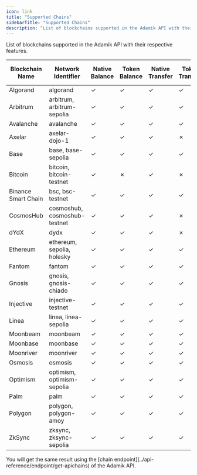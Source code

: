 ```yaml
---
icon: link
title: "Supported Chains"
sidebarTitle: "Supported Chains"
description: "List of blockchains supported in the Adamik API with their respective features."
---
```


List of blockchains supported in the Adamik API with their respective features.

<table>
  <thead>
    <tr>
      <th style={{ textAlign: "center" }}>Blockchain Name</th>
      <th style={{ textAlign: "center" }}>Network Identifier</th>
      <th style={{ textAlign: "center" }}>Native Balance</th>
      <th style={{ textAlign: "center" }}>Token Balance</th>
      <th style={{ textAlign: "center" }}>Native Transfer</th>
      <th style={{ textAlign: "center" }}>Token Transfer</th>
      <th style={{ textAlign: "center" }}>Staking and Rewards</th>
    </tr>
  </thead>
  <tbody>
    <tr>
      <td style={{ textAlign: "center" }}>Algorand</td>
      <td style={{ textAlign: "center" }}>algorand</td>
      <td style={{ textAlign: "center" }} class="checkmark">
        ✓
      </td>
      <td style={{ textAlign: "center" }} class="checkmark">
        ✓
      </td>
      <td style={{ textAlign: "center" }} class="checkmark">
        ✓
      </td>
      <td style={{ textAlign: "center" }} class="checkmark">
        ✓
      </td>
      <td style={{ textAlign: "center" }} class="cross">
        ✗
      </td>
    </tr>
    <tr>
      <td style={{ textAlign: "center" }}>Arbitrum</td>
      <td style={{ textAlign: "center", whiteSpace: "nowrap" }}>
        arbitrum, arbitrum-sepolia
      </td>
      <td style={{ textAlign: "center" }} class="checkmark">
        ✓
      </td>
      <td style={{ textAlign: "center" }} class="checkmark">
        ✓
      </td>
      <td style={{ textAlign: "center" }} class="checkmark">
        ✓
      </td>
      <td style={{ textAlign: "center" }} class="checkmark">
        ✓
      </td>
      <td style={{ textAlign: "center" }} class="cross">
        ✗
      </td>
    </tr>
    <tr>
      <td style={{ textAlign: "center" }}>Avalanche</td>
      <td style={{ textAlign: "center" }}>avalanche</td>
      <td style={{ textAlign: "center" }} class="checkmark">
        ✓
      </td>
      <td style={{ textAlign: "center" }} class="checkmark">
        ✓
      </td>
      <td style={{ textAlign: "center" }} class="checkmark">
        ✓
      </td>
      <td style={{ textAlign: "center" }} class="checkmark">
        ✓
      </td>
      <td style={{ textAlign: "center" }} class="cross">
        ✗
      </td>
    </tr>
    <tr>
      <td style={{ textAlign: "center" }}>Axelar</td>
      <td style={{ textAlign: "center", whiteSpace: "nowrap" }}>
        axelar-dojo-1
      </td>
      <td style={{ textAlign: "center" }} class="checkmark">
        ✓
      </td>
      <td style={{ textAlign: "center" }} class="checkmark">
        ✓
      </td>
      <td style={{ textAlign: "center" }} class="checkmark">
        ✓
      </td>
      <td style={{ textAlign: "center" }} class="cross">
        ✗
      </td>
      <td style={{ textAlign: "center" }} class="checkmark">
        ✓
      </td>
    </tr>
    <tr>
      <td style={{ textAlign: "center" }}>Base</td>
      <td style={{ textAlign: "center", whiteSpace: "nowrap" }}>
        base, base-sepolia
      </td>
      <td style={{ textAlign: "center" }} class="checkmark">
        ✓
      </td>
      <td style={{ textAlign: "center" }} class="checkmark">
        ✓
      </td>
      <td style={{ textAlign: "center" }} class="checkmark">
        ✓
      </td>
      <td style={{ textAlign: "center" }} class="checkmark">
        ✓
      </td>
      <td style={{ textAlign: "center" }} class="cross">
        ✗
      </td>
    </tr>
    <tr>
      <td style={{ textAlign: "center" }}>Bitcoin</td>
      <td style={{ textAlign: "center", whiteSpace: "nowrap" }}>
        bitcoin, bitcoin-testnet
      </td>
      <td style={{ textAlign: "center" }} class="checkmark">
        ✓
      </td>
      <td style={{ textAlign: "center" }} class="cross">
        ✗
      </td>
      <td style={{ textAlign: "center" }} class="checkmark">
        ✓
      </td>
      <td style={{ textAlign: "center" }} class="cross">
        ✗
      </td>
      <td style={{ textAlign: "center" }} class="cross">
        ✗
      </td>
    </tr>
    <tr>
      <td style={{ textAlign: "center" }}>Binance Smart Chain</td>
      <td style={{ textAlign: "center", whiteSpace: "nowrap" }}>
        bsc, bsc-testnet
      </td>
      <td style={{ textAlign: "center" }} class="checkmark">
        ✓
      </td>
      <td style={{ textAlign: "center" }} class="checkmark">
        ✓
      </td>
      <td style={{ textAlign: "center" }} class="checkmark">
        ✓
      </td>
      <td style={{ textAlign: "center" }} class="checkmark">
        ✓
      </td>
      <td style={{ textAlign: "center" }} class="cross">
        ✗
      </td>
    </tr>
    <tr>
      <td style={{ textAlign: "center" }}>CosmosHub</td>
      <td style={{ textAlign: "center", whiteSpace: "nowrap" }}>
        cosmoshub, cosmoshub-testnet
      </td>
      <td style={{ textAlign: "center" }} class="checkmark">
        ✓
      </td>
      <td style={{ textAlign: "center" }} class="checkmark">
        ✓
      </td>
      <td style={{ textAlign: "center" }} class="checkmark">
        ✓
      </td>
      <td style={{ textAlign: "center" }} class="cross">
        ✗
      </td>
      <td style={{ textAlign: "center" }} class="checkmark">
        ✓
      </td>
    </tr>
    <tr>
      <td style={{ textAlign: "center" }}>dYdX</td>
      <td style={{ textAlign: "center", whiteSpace: "nowrap" }}>dydx</td>
      <td style={{ textAlign: "center" }} class="checkmark">
        ✓
      </td>
      <td style={{ textAlign: "center" }} class="checkmark">
        ✓
      </td>
      <td style={{ textAlign: "center" }} class="checkmark">
        ✓
      </td>
      <td style={{ textAlign: "center" }} class="cross">
        ✗
      </td>
      <td style={{ textAlign: "center" }} class="checkmark">
        ✓
      </td>
    </tr>
    <tr>
      <td style={{ textAlign: "center" }}>Ethereum</td>
      <td style={{ textAlign: "center", whiteSpace: "nowrap" }}>
        ethereum, sepolia, holesky
      </td>
      <td style={{ textAlign: "center" }} class="checkmark">
        ✓
      </td>
      <td style={{ textAlign: "center" }} class="checkmark">
        ✓
      </td>
      <td style={{ textAlign: "center" }} class="checkmark">
        ✓
      </td>
      <td style={{ textAlign: "center" }} class="checkmark">
        ✓
      </td>
      <td style={{ textAlign: "center" }} class="cross">
        ✗
      </td>
    </tr>
    <tr>
      <td style={{ textAlign: "center" }}>Fantom</td>
      <td style={{ textAlign: "center" }}>fantom</td>
      <td style={{ textAlign: "center" }} class="checkmark">
        ✓
      </td>
      <td style={{ textAlign: "center" }} class="checkmark">
        ✓
      </td>
      <td style={{ textAlign: "center" }} class="checkmark">
        ✓
      </td>
      <td style={{ textAlign: "center" }} class="checkmark">
        ✓
      </td>
      <td style={{ textAlign: "center" }} class="cross">
        ✗
      </td>
    </tr>
    <tr>
      <td style={{ textAlign: "center" }}>Gnosis</td>
      <td style={{ textAlign: "center", whiteSpace: "nowrap" }}>
        gnosis, gnosis-chiado
      </td>
      <td style={{ textAlign: "center" }} class="checkmark">
        ✓
      </td>
      <td style={{ textAlign: "center" }} class="checkmark">
        ✓
      </td>
      <td style={{ textAlign: "center" }} class="checkmark">
        ✓
      </td>
      <td style={{ textAlign: "center" }} class="checkmark">
        ✓
      </td>
      <td style={{ textAlign: "center" }} class="cross">
        ✗
      </td>
    </tr>
    <tr>
      <td style={{ textAlign: "center" }}>Injective</td>
      <td style={{ textAlign: "center" }}>injective-testnet</td>
      <td style={{ textAlign: "center" }} class="checkmark">
        ✓
      </td>
      <td style={{ textAlign: "center" }} class="checkmark">
        ✓
      </td>
      <td style={{ textAlign: "center" }} class="checkmark">
        ✓
      </td>
      <td style={{ textAlign: "center" }} class="checkmark">
        ✓
      </td>
      <td style={{ textAlign: "center" }} class="cross">
        ✗
      </td>
    </tr>
    <tr>
      <td style={{ textAlign: "center" }}>Linea</td>
      <td style={{ textAlign: "center", whiteSpace: "nowrap" }}>
        linea, linea-sepolia
      </td>
      <td style={{ textAlign: "center" }} class="checkmark">
        ✓
      </td>
      <td style={{ textAlign: "center" }} class="checkmark">
        ✓
      </td>
      <td style={{ textAlign: "center" }} class="checkmark">
        ✓
      </td>
      <td style={{ textAlign: "center" }} class="checkmark">
        ✓
      </td>
      <td style={{ textAlign: "center" }} class="cross">
        ✗
      </td>
    </tr>
    <tr>
      <td style={{ textAlign: "center" }}>Moonbeam</td>
      <td style={{ textAlign: "center" }}>moonbeam</td>
      <td style={{ textAlign: "center" }} class="checkmark">
        ✓
      </td>
      <td style={{ textAlign: "center" }} class="checkmark">
        ✓
      </td>
      <td style={{ textAlign: "center" }} class="checkmark">
        ✓
      </td>
      <td style={{ textAlign: "center" }} class="checkmark">
        ✓
      </td>
      <td style={{ textAlign: "center" }} class="cross">
        ✗
      </td>
    </tr>
    <tr>
      <td style={{ textAlign: "center" }}>Moonbase</td>
      <td style={{ textAlign: "center" }}>moonbase</td>
      <td style={{ textAlign: "center" }} class="checkmark">
        ✓
      </td>
      <td style={{ textAlign: "center" }} class="checkmark">
        ✓
      </td>
      <td style={{ textAlign: "center" }} class="checkmark">
        ✓
      </td>
      <td style={{ textAlign: "center" }} class="checkmark">
        ✓
      </td>
      <td style={{ textAlign: "center" }} class="cross">
        ✗
      </td>
    </tr>
    <tr>
      <td style={{ textAlign: "center" }}>Moonriver</td>
      <td style={{ textAlign: "center" }}>moonriver</td>
      <td style={{ textAlign: "center" }} class="checkmark">
        ✓
      </td>
      <td style={{ textAlign: "center" }} class="checkmark">
        ✓
      </td>
      <td style={{ textAlign: "center" }} class="checkmark">
        ✓
      </td>
      <td style={{ textAlign: "center" }} class="checkmark">
        ✓
      </td>
      <td style={{ textAlign: "center" }} class="cross">
        ✗
      </td>
    </tr>
    <tr>
      <td style={{ textAlign: "center" }}>Osmosis</td>
      <td style={{ textAlign: "center" }}>osmosis</td>
      <td style={{ textAlign: "center" }} class="checkmark">
        ✓
      </td>
      <td style={{ textAlign: "center" }} class="checkmark">
        ✓
      </td>
      <td style={{ textAlign: "center" }} class="checkmark">
        ✓
      </td>
      <td style={{ textAlign: "center" }} class="checkmark">
        ✓
      </td>
      <td style={{ textAlign: "center" }} class="checkmark">
        ✓
      </td>
    </tr>
    <tr>
      <td style={{ textAlign: "center" }}>Optimism</td>
      <td style={{ textAlign: "center", whiteSpace: "nowrap" }}>
        optimism, optimism-sepolia
      </td>
      <td style={{ textAlign: "center" }} class="checkmark">
        ✓
      </td>
      <td style={{ textAlign: "center" }} class="checkmark">
        ✓
      </td>
      <td style={{ textAlign: "center" }} class="checkmark">
        ✓
      </td>
      <td style={{ textAlign: "center" }} class="checkmark">
        ✓
      </td>
      <td style={{ textAlign: "center" }} class="cross">
        ✗
      </td>
    </tr>
    <tr>
      <td style={{ textAlign: "center" }}>Palm</td>
      <td style={{ textAlign: "center" }}>palm</td>
      <td style={{ textAlign: "center" }} class="checkmark">
        ✓
      </td>
      <td style={{ textAlign: "center" }} class="checkmark">
        ✓
      </td>
      <td style={{ textAlign: "center" }} class="checkmark">
        ✓
      </td>
      <td style={{ textAlign: "center" }} class="checkmark">
        ✓
      </td>
      <td style={{ textAlign: "center" }} class="cross">
        ✗
      </td>
    </tr>
    <tr>
      <td style={{ textAlign: "center" }}>Polygon</td>
      <td style={{ textAlign: "center", whiteSpace: "nowrap" }}>
        polygon, polygon-amoy
      </td>
      <td style={{ textAlign: "center" }} class="checkmark">
        ✓
      </td>
      <td style={{ textAlign: "center" }} class="checkmark">
        ✓
      </td>
      <td style={{ textAlign: "center" }} class="checkmark">
        ✓
      </td>
      <td style={{ textAlign: "center" }} class="checkmark">
        ✓
      </td>
      <td style={{ textAlign: "center" }} class="cross">
        ✗
      </td>
    </tr>
    <tr>
      <td style={{ textAlign: "center" }}>ZkSync</td>
      <td style={{ textAlign: "center", whiteSpace: "nowrap" }}>
        zksync, zksync-sepolia
      </td>
      <td style={{ textAlign: "center" }} class="checkmark">
        ✓
      </td>
      <td style={{ textAlign: "center" }} class="checkmark">
        ✓
      </td>
      <td style={{ textAlign: "center" }} class="checkmark">
        ✓
      </td>
      <td style={{ textAlign: "center" }} class="checkmark">
        ✓
      </td>
      <td style={{ textAlign: "center" }} class="cross">
        ✗
      </td>
    </tr>
  </tbody>
</table>

<Info>
  You will get the same result using the [chain
  endpoint](../api-reference/endpoint/get-apichains) of the Adamik API.
</Info>
